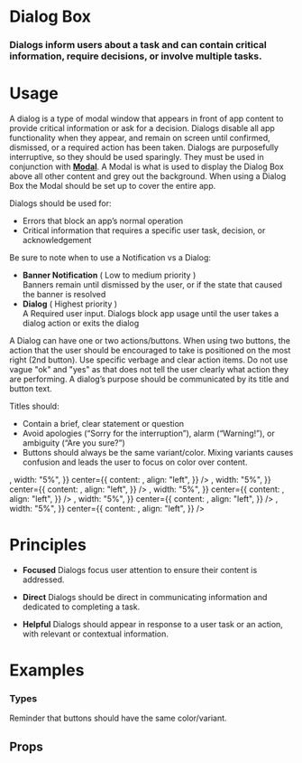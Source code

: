
<Meta title="Elements|Dialog Box" component={DialogBox} />

# Dialog Box

### Dialogs inform users about a task and can contain critical information, require decisions, or involve multiple tasks.


<Preview withToolbar>
  <Story name="Standard">
     <DialogBox
          title="Clear and Specific Title"
          body="Lorem ipsum dolor sit amet, consectetur adipiscing elit, sed do eiusmod tempor incididunt ut labore et dolore magna aliqua. Ut enim ad minim veniam, quis nostrud exercitation ullamco laboris nisi ut aliquip ex ea commodo consequat. Duis aute irure dolor in reprehenderit in voluptate velit esse cillum dolore eu fugiat nulla pariatur. Excepteur sint occaecat cupidatat non proident, sunt in culpa qui officia deserunt mollit anim id est laborum."
          buttons={[
            {
              id: "Negative",
              label: "Negative",
            },
            {
              id: "Affirmative",
              label: "Affirmative",
            },
          ]}
        />
  </Story>
</Preview>

# Usage

A dialog is a type of modal window that appears in front of app content to provide critical information or ask for a decision. Dialogs disable all app functionality when they appear, and remain on screen until confirmed, dismissed, or a required action has been taken. Dialogs are purposefully interruptive, so they should be used sparingly. They must be used in conjunction with **[Modal](/?path=/docs/layout-modal--documentation)**. A Modal is what is used to display the Dialog Box above all other content and grey out the background. When using a Dialog Box the Modal should be set up to cover the entire app.

Dialogs should be used for:
- Errors that block an app’s normal operation
- Critical information that requires a specific user task, decision, or acknowledgement



Be sure to note when to use a Notification vs a Dialog:

- **Banner Notification**	( Low to medium priority )	
Banners remain until dismissed by the user, or if the state that caused the banner is resolved
- **Dialog**	( Highest priority )	
A Required user input. Dialogs block app usage until the user takes a dialog action or exits the dialog

A Dialog can have one or two actions/buttons. When using two buttons, the action that the user should be encouraged to take is positioned on the most right (2nd button).  Use specific verbage and clear action items. Do not use vague "ok" and "yes" as that does not tell the user clearly what action they are performing. A dialog’s purpose should be communicated by its title and button text.

Titles should:

- Contain a brief, clear statement or question
- Avoid apologies (“Sorry for the interruption”), alarm (“Warning!”), or ambiguity (“Are you sure?”)
- Buttons should always be the same variant/color. Mixing variants causes confusion and leads the user to focus on color over content.

<Preview>
  <Story name="Usage">
   <Grid columns="3">
      <Bar
        padding="2x"
        contentAlign="center"
        left={{
          content: <Icon icon="close" variant="alert" size="lg" />,
          width: "5%",
        }}
        center={{
          content: <DialogBox
        title="Are you sure?"
        body="Are you sure you want to delete all of your user data? You will never be able to get it back."
        buttons={[
          {
            id: "Negative",
            label: "No",
          },
          {
            id: "Affirmative",
            label: "Yes",
          },
        ]}
      />,
          align: "left",
        }}
      />
      <Bar
        padding="2x"
        contentAlign="center"
        left={{
          content: <Icon icon="close" variant="alert" size="lg" />,
          width: "5%",
        }}
        center={{
          content: <DialogBox
        title="Reset Settings?"
        body="This will reset your account to it's default fasctory settings removing all current user preferences."
        buttons={[
          {
            id: "Negative",
            label: "Accept",
          },
          {
            id: "Affirmative",
            label: "Cancel",
          },
        ]}
      />,
          align: "left",
        }}
      />
       <Bar
        padding="2x"
        contentAlign="center"
        left={{
          content: <Icon icon="check" variant="success" size="lg" />,
          width: "5%",
        }}
        center={{
          content: <DialogBox
        title="Reset Settings?"
        body="This will reset your account to it's default fasctory settings removing all current user preferences."
        buttons={[
          {
            id: "Negative",
            label: "Cancel",
          },
          {
            id: "Affirmative",
            label: "Accept",
          },
        ]}
      />,
          align: "left",
        }}
      />
    </Grid>
  </Story>
</Preview>


<Preview>
<Story name="Color Usage">
<React.Fragment>
<Bar
        padding="2x"
        contentAlign="center"
        left={{
          content: <Icon icon="close" variant="alert" size="lg" />,
          width: "5%",
        }}
        center={{
          content: <DialogBox
       title="Reset Settings?"
        body="This will reset your account to it's default fasctory settings removing all current user preferences."
        buttons={[
          {
            id: "Negative",
            label: "No",
            variant: "alert",
          },
          {
            id: "Affirmative",
            label: "Agree",
            variant: "success",
          },
        ]}
      />,
          align: "left",
        }}
      />
      <Bar
        padding="2x"
        contentAlign="center"
        left={{
          content: <Icon icon="close" variant="alert" size="lg" />,
          width: "5%",
        }}
        center={{
          content: <DialogBox
       title="Reset Settings?"
        body="This will reset your account to it's default fasctory settings removing all current user preferences."
        buttons={[
          {
            id: "Negative",
            label: "No",
          },
          {
            id: "Affirmative",
            label: "Agree",
            variant: "success",
          },
        ]}
      />,
          align: "left",
        }}
      />
      </React.Fragment>
      </Story>
      </Preview>

# Principles

- **Focused**
Dialogs focus user attention to ensure their content is addressed.

- **Direct**
Dialogs should be direct in communicating information and dedicated to completing a task.

- **Helpful**
Dialogs should appear in response to a user task or an action, with relevant or contextual information.




# Examples

### Types

Reminder that buttons should have the same color/variant.

<Preview>
  <Story name="Types">
  <CardGrid columns="1">
        <DialogBox
        title="Default Dialog"
        body="Lorem ipsum dolor sit amet, consectetur adipiscing elit, sed do eiusmod tempor incididunt ut labore et dolore magna aliqua. Ut enim ad minim veniam, quis nostrud exercitation ullamco laboris nisi ut aliquip ex ea commodo consequat. Duis aute irure dolor in reprehenderit in voluptate velit esse cillum dolore eu fugiat nulla pariatur. Excepteur sint occaecat cupidatat non proident, sunt in culpa qui officia deserunt mollit anim id est laborum."
        buttons={[
          {
            id: "Negative",
            label: "Negative",
          },
          {
            id: "Affirmative",
            label: "Affirmative",
          },
        ]}
      />
        <DialogBox
        title="Successful Dialog"
        body="Lorem ipsum dolor sit amet, consectetur adipiscing elit, sed do eiusmod tempor incididunt ut labore et dolore magna aliqua. Ut enim ad minim veniam, quis nostrud exercitation ullamco laboris nisi ut aliquip ex ea commodo consequat. Duis aute irure dolor in reprehenderit in voluptate velit esse cillum dolore eu fugiat nulla pariatur. Excepteur sint occaecat cupidatat non proident, sunt in culpa qui officia deserunt mollit anim id est laborum."
        buttons={[
          {
            id: "Negative",
            label: "Negative",
            variant: "success",
          },
          {
            id: "Affirmative",
            label: "Affirmative",
            variant: "success",
          },
        ]}
      />
      <DialogBox
        title="Error Dialog"
        body="Lorem ipsum dolor sit amet, consectetur adipiscing elit, sed do eiusmod tempor incididunt ut labore et dolore magna aliqua. Ut enim ad minim veniam, quis nostrud exercitation ullamco laboris nisi ut aliquip ex ea commodo consequat. Duis aute irure dolor in reprehenderit in voluptate velit esse cillum dolore eu fugiat nulla pariatur. Excepteur sint occaecat cupidatat non proident, sunt in culpa qui officia deserunt mollit anim id est laborum."
        buttons={[
          {
            id: "Negative",
            label: "Negative",
            variant: "alert",
          },
          {
            id: "Affirmative",
            label: "Affirmative",
            variant: "alert",
          },
        ]}
      />
      </CardGrid>
  </Story>
</Preview>



## Props

<Props of={DialogBox} />